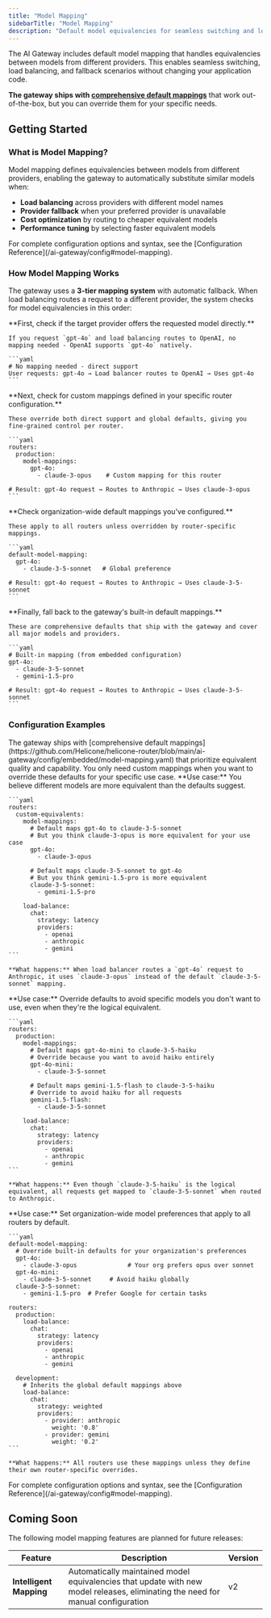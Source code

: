 ```yaml
---
title: "Model Mapping"
sidebarTitle: "Model Mapping"
description: "Default model equivalencies for seamless switching and load balancing"
---
```


The AI Gateway includes default model mapping that handles equivalencies between models from different providers. This enables seamless switching, load balancing, and fallback scenarios without changing your application code.

**The gateway ships with [comprehensive default mappings](https://github.com/Helicone/helicone-router/blob/main/ai-gateway/config/embedded/model-mapping.yaml)** that work out-of-the-box, but you can override them for your specific needs.

## Getting Started

### What is Model Mapping?

Model mapping defines equivalencies between models from different providers, enabling the gateway to automatically substitute similar models when:
- **Load balancing** across providers with different model names
- **Provider fallback** when your preferred provider is unavailable  
- **Cost optimization** by routing to cheaper equivalent models
- **Performance tuning** by selecting faster equivalent models

<Note>
  For complete configuration options and syntax, see the [Configuration Reference](/ai-gateway/config#model-mapping).
</Note>

### How Model Mapping Works

The gateway uses a **3-tier mapping system** with automatic fallback. When load balancing routes a request to a different provider, the system checks for model equivalencies in this order:

<Steps>
  <Step title="Direct Support">
    **First, check if the target provider offers the requested model directly.**
    
    If you request `gpt-4o` and load balancing routes to OpenAI, no mapping needed - OpenAI supports `gpt-4o` natively.
    
    ```yaml
    # No mapping needed - direct support
    User requests: gpt-4o → Load balancer routes to OpenAI → Uses gpt-4o
    ```
  </Step>
  
  <Step title="Router-Specific Mapping">
    **Next, check for custom mappings defined in your specific router configuration.**
    
    These override both direct support and global defaults, giving you fine-grained control per router.
    
    ```yaml
    routers:
      production:
        model-mappings:
          gpt-4o: 
            - claude-3-opus    # Custom mapping for this router
    
    # Result: gpt-4o request → Routes to Anthropic → Uses claude-3-opus
    ```
  </Step>
  
  <Step title="Global Default Mapping">
    **Check organization-wide default mappings you've configured.**
    
    These apply to all routers unless overridden by router-specific mappings.
    
    ```yaml
    default-model-mapping:
      gpt-4o: 
        - claude-3-5-sonnet   # Global preference
    
    # Result: gpt-4o request → Routes to Anthropic → Uses claude-3-5-sonnet
    ```
  </Step>
  
  <Step title="Built-in Default Mapping">
    **Finally, fall back to the gateway's built-in default mappings.**
    
    These are comprehensive defaults that ship with the gateway and cover all major models and providers.
    
    ```yaml
    # Built-in mapping (from embedded configuration)
    gpt-4o: 
      - claude-3-5-sonnet
      - gemini-1.5-pro
    
    # Result: gpt-4o request → Routes to Anthropic → Uses claude-3-5-sonnet
    ```
  </Step>
</Steps>

### Configuration Examples

<Note>
  The gateway ships with [comprehensive default mappings](https://github.com/Helicone/helicone-router/blob/main/ai-gateway/config/embedded/model-mapping.yaml) that prioritize equivalent quality and capability. You only need custom mappings when you want to override these defaults for your specific use case.
</Note>

<Tabs>
  <Tab title="Better Equivalents - Your Preference">
    **Use case:** You believe different models are more equivalent than the defaults suggest.

    ```yaml
    routers:
      custom-equivalents:
        model-mappings:
          # Default maps gpt-4o to claude-3-5-sonnet
          # But you think claude-3-opus is more equivalent for your use case
          gpt-4o: 
            - claude-3-opus
          
          # Default maps claude-3-5-sonnet to gpt-4o
          # But you think gemini-1.5-pro is more equivalent
          claude-3-5-sonnet: 
            - gemini-1.5-pro
        
        load-balance:
          chat:
            strategy: latency
            providers:
              - openai
              - anthropic
              - gemini
    ```

    **What happens:** When load balancer routes a `gpt-4o` request to Anthropic, it uses `claude-3-opus` instead of the default `claude-3-5-sonnet` mapping.
  </Tab>

  <Tab title="Avoid Specific Models">
    **Use case:** Override defaults to avoid specific models you don't want to use, even when they're the logical equivalent.

    ```yaml
    routers:
      production:
        model-mappings:
          # Default maps gpt-4o-mini to claude-3-5-haiku
          # Override because you want to avoid haiku entirely
          gpt-4o-mini: 
            - claude-3-5-sonnet
          
          # Default maps gemini-1.5-flash to claude-3-5-haiku  
          # Override to avoid haiku for all requests
          gemini-1.5-flash: 
            - claude-3-5-sonnet
        
        load-balance:
          chat:
            strategy: latency
            providers:
              - openai
              - anthropic
              - gemini
    ```

    **What happens:** Even though `claude-3-5-haiku` is the logical equivalent, all requests get mapped to `claude-3-5-sonnet` when routed to Anthropic.
  </Tab>

  <Tab title="Global Overrides - Organization-Wide">
    **Use case:** Set organization-wide model preferences that apply to all routers by default.

    ```yaml
    default-model-mapping:
      # Override built-in defaults for your organization's preferences
      gpt-4o: 
        - claude-3-opus              # Your org prefers opus over sonnet
      gpt-4o-mini: 
        - claude-3-5-sonnet     # Avoid haiku globally
      claude-3-5-sonnet: 
        - gemini-1.5-pro  # Prefer Google for certain tasks

    routers:
      production:
        load-balance:
          chat:
            strategy: latency
            providers:
              - openai
              - anthropic
              - gemini
      
      development:
        # Inherits the global default mappings above
        load-balance:
          chat:
            strategy: weighted
            providers:
              - provider: anthropic
                weight: '0.8'
              - provider: gemini
                weight: '0.2'
    ```

    **What happens:** All routers use these mappings unless they define their own router-specific overrides.
  </Tab>
</Tabs>

<Note>
  For complete configuration options and syntax, see the [Configuration Reference](/ai-gateway/config#model-mapping).
</Note>

## Coming Soon

The following model mapping features are planned for future releases:

| Feature | Description | Version |
|---------|-------------|---------|
| **Intelligent Mapping** | Automatically maintained model equivalencies that update with new model releases, eliminating the need for manual configuration | v2 |